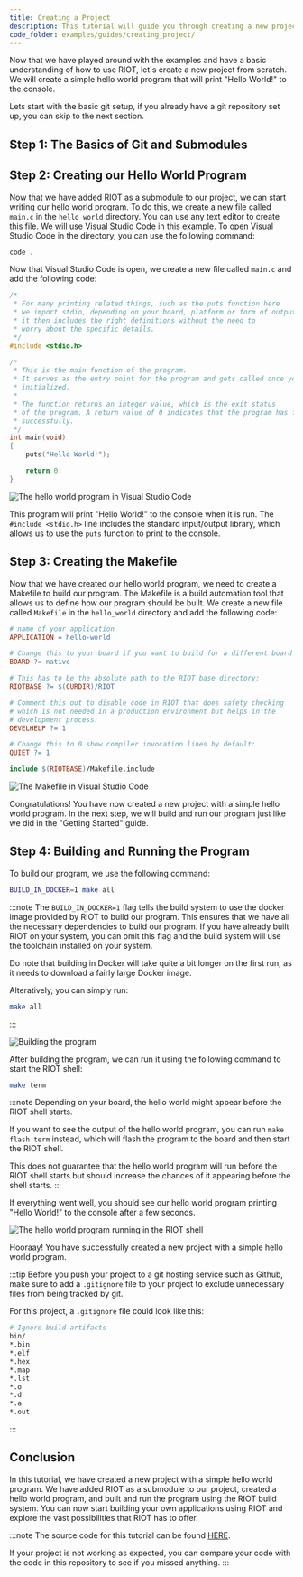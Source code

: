 ```yaml
---
title: Creating a Project
description: This tutorial will guide you through creating a new project with a simple hello world program.
code_folder: examples/guides/creating_project/
---
```


Now that we have played around with the examples and have a basic understanding of how to use RIOT,
let's create a new project from scratch.
We will create a simple hello world program that will print "Hello World!" to the console.

Lets start with the basic git setup,
if you already have a git repository set up,
you can skip to the next section.

## Step 1: The Basics of Git and Submodules

<GitSetup />

## Step 2: Creating our Hello World Program

Now that we have added RIOT as a submodule to our project,
we can start writing our hello world program.
To do this, we create a new file called `main.c` in the `hello_world` directory.
You can use any text editor to create this file.
We will use Visual Studio Code in this example.
To open Visual Studio Code in the directory, you can use the following command:

```bash
code .
```

Now that Visual Studio Code is open,
we create a new file called `main.c` and add the following code:

```c title="hello_world/main.c"
/*
 * For many printing related things, such as the puts function here
 * we import stdio, depending on your board, platform or form of output
 * it then includes the right definitions without the need to
 * worry about the specific details.
 */
#include <stdio.h>

/*
 * This is the main function of the program.
 * It serves as the entry point for the program and gets called once your CPU is
 * initialized.
 *
 * The function returns an integer value, which is the exit status
 * of the program. A return value of 0 indicates that the program has finished
 * successfully.
 */
int main(void)
{
    puts("Hello World!");

    return 0;
}
```

![The hello world program in Visual Studio Code](img/create_project/03_main_c.png)

This program will print "Hello World!" to the console when it is run.
The `#include <stdio.h>` line includes the standard input/output library,
which allows us to use the `puts` function to print to the console.

## Step 3: Creating the Makefile

Now that we have created our hello world program,
we need to create a Makefile to build our program.
The Makefile is a build automation tool that allows us to define how our program should be built.
We create a new file called `Makefile` in the `hello_world` directory and add the following code:

```makefile  title="hello_world/Makefile"
# name of your application
APPLICATION = hello-world

# Change this to your board if you want to build for a different board
BOARD ?= native

# This has to be the absolute path to the RIOT base directory:
RIOTBASE ?= $(CURDIR)/RIOT

# Comment this out to disable code in RIOT that does safety checking
# which is not needed in a production environment but helps in the
# development process:
DEVELHELP ?= 1

# Change this to 0 show compiler invocation lines by default:
QUIET ?= 1

include $(RIOTBASE)/Makefile.include
```

![The Makefile in Visual Studio Code](img/create_project/04_makefile.png)

Congratulations! You have now created a new project with a simple hello world program.
In the next step, we will build and run our program just like we did in the "Getting Started" guide.

## Step 4: Building and Running the Program

<Contact />

To build our program, we use the following command:

```bash
BUILD_IN_DOCKER=1 make all
```

:::note
The `BUILD_IN_DOCKER=1` flag tells the build system to use the docker image provided by RIOT
to build our program.
This ensures that we have all the necessary dependencies to build our program.
If you have already built RIOT on your system,
you can omit this flag and the build system will use the toolchain installed on your system.

Do note that building in Docker will take quite a bit longer on the first run,
as it needs to download a fairly large Docker image.

Alteratively, you can simply run:

```bash
make all
```
:::

![Building the program](img/create_project/05_make.png)

After building the program,
we can run it using the following command to start the RIOT shell:

```bash
make term
```

:::note
Depending on your board, the hello world might appear before the RIOT shell starts.

If you want to see the output of the hello world program,
you can run `make flash term` instead,
which will flash the program to the board and then start the RIOT shell.

This does not guarantee that the hello world program will run before the RIOT shell starts
but should increase the chances of it appearing before the shell starts.
:::

If everything went well,
you should see our hello world program printing "Hello World!" to the console after a few seconds.

![The hello world program running in the RIOT shell](img/create_project/06_output.png)

Hooraay! You have successfully created a new project with a simple hello world program.

:::tip
Before you push your project to a git hosting service such as Github,
make sure to add a `.gitignore` file to your project to exclude
unnecessary files from being tracked by git.

For this project, a `.gitignore` file could look like this:

```bash title=".gitignore"
# Ignore build artifacts
bin/
*.bin
*.elf
*.hex
*.map
*.lst
*.o
*.d
*.a
*.out
```
:::

## Conclusion

In this tutorial, we have created a new project with a simple hello world program.
We have added RIOT as a submodule to our project, created a hello world program,
and built and run the program using the RIOT build system.
You can now start building your own applications using RIOT
and explore the vast possibilities that RIOT has to offer.

:::note
The source code for this tutorial can be found
[HERE](https://github.com/RIOT-OS/RIOT/tree/master/examples/guides/creating_project).

If your project is not working as expected,
you can compare your code with the code in this repository to see if you missed anything.
:::
